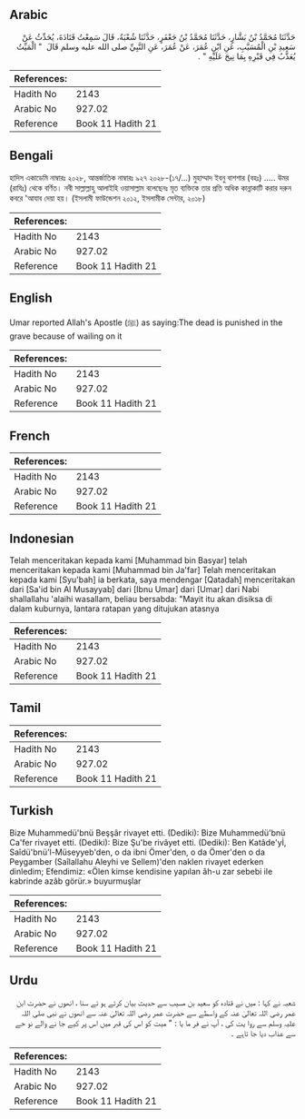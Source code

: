 ## Arabic


<div dir="rtl" lang="ar" style={{fontSize:'larger',backgroundColor:'#f8f9fa',padding:20}}>
حَدَّثَنَا مُحَمَّدُ بْنُ بَشَّارٍ، حَدَّثَنَا مُحَمَّدُ بْنُ جَعْفَرٍ، حَدَّثَنَا شُعْبَةُ، قَالَ سَمِعْتُ قَتَادَةَ، يُحَدِّثُ عَنْ سَعِيدِ بْنِ الْمُسَيَّبِ، عَنِ ابْنِ عُمَرَ، عَنْ عُمَرَ، عَنِ النَّبِيِّ صلى الله عليه وسلم قَالَ ‏ "‏ الْمَيِّتُ يُعَذَّبُ فِي قَبْرِهِ بِمَا نِيحَ عَلَيْهِ ‏"‏ ‏.‏
</div>
<div style={{backgroundColor:'#f8f9fa',padding:20, marginBottom: 10}}><table> <thead> <tr> <th>References:</th> <th></th> </tr> </thead> <tbody><tr><td>Hadith No</td><td>2143</td></tr><tr><td>Arabic No</td><td>927.02</td></tr><tr><td>Reference</td><td>Book 11 Hadith 21</td></tr></tbody></table></div>

## Bengali


<div dir="ltr" lang="bn" style={{fontSize:'larger',backgroundColor:'#f8f9fa',padding:20}}>
হাদিস একাডেমি নাম্বারঃ ২০২৮, আন্তর্জাতিক নাম্বারঃ ৯২৭ ২০২৮-(১৭/...) মুহাম্মাদ ইবনু বাশশার (বহঃ) ..... উমর (রাযিঃ) থেকে বর্ণিত। নবী সাল্লাল্লাহু আলাইহি ওয়াসাল্লাম বলেছেনঃ মৃত ব্যক্তিকে তার প্রতি অধিক কান্নাকাটি করার দরুন কবরে 'আযাব দেয়া হয়। (ইসলামী ফাউন্ডেশন ২০১২, ইসলামীক সেন্টার, ২০১৮)
</div>
<div style={{backgroundColor:'#f8f9fa',padding:20, marginBottom: 10}}><table> <thead> <tr> <th>References:</th> <th></th> </tr> </thead> <tbody><tr><td>Hadith No</td><td>2143</td></tr><tr><td>Arabic No</td><td>927.02</td></tr><tr><td>Reference</td><td>Book 11 Hadith 21</td></tr></tbody></table></div>

## English


<div dir="ltr" lang="en" style={{fontSize:'larger',backgroundColor:'#f8f9fa',padding:20}}>
Umar reported Allah's Apostle (ﷺ) as saying:The dead is punished in the grave because of wailing on it
</div>
<div style={{backgroundColor:'#f8f9fa',padding:20, marginBottom: 10}}><table> <thead> <tr> <th>References:</th> <th></th> </tr> </thead> <tbody><tr><td>Hadith No</td><td>2143</td></tr><tr><td>Arabic No</td><td>927.02</td></tr><tr><td>Reference</td><td>Book 11 Hadith 21</td></tr></tbody></table></div>

## French


<div dir="ltr" lang="fr" style={{fontSize:'larger',backgroundColor:'#f8f9fa',padding:20}}>

</div>
<div style={{backgroundColor:'#f8f9fa',padding:20, marginBottom: 10}}><table> <thead> <tr> <th>References:</th> <th></th> </tr> </thead> <tbody><tr><td>Hadith No</td><td>2143</td></tr><tr><td>Arabic No</td><td>927.02</td></tr><tr><td>Reference</td><td>Book 11 Hadith 21</td></tr></tbody></table></div>

## Indonesian


<div dir="ltr" lang="id" style={{fontSize:'larger',backgroundColor:'#f8f9fa',padding:20}}>
Telah menceritakan kepada kami [Muhammad bin Basyar] telah menceritakan kepada kami [Muhammad bin Ja'far] Telah menceritakan kepada kami [Syu'bah] ia berkata, saya mendengar [Qatadah] menceritakan dari [Sa'id bin Al Musayyab] dari [Ibnu Umar] dari [Umar] dari Nabi shallallahu 'alaihi wasallam, beliau bersabda: "Mayit itu akan disiksa di dalam kuburnya, lantara ratapan yang ditujukan atasnya
</div>
<div style={{backgroundColor:'#f8f9fa',padding:20, marginBottom: 10}}><table> <thead> <tr> <th>References:</th> <th></th> </tr> </thead> <tbody><tr><td>Hadith No</td><td>2143</td></tr><tr><td>Arabic No</td><td>927.02</td></tr><tr><td>Reference</td><td>Book 11 Hadith 21</td></tr></tbody></table></div>

## Tamil


<div dir="ltr" lang="ta" style={{fontSize:'larger',backgroundColor:'#f8f9fa',padding:20}}>

</div>
<div style={{backgroundColor:'#f8f9fa',padding:20, marginBottom: 10}}><table> <thead> <tr> <th>References:</th> <th></th> </tr> </thead> <tbody><tr><td>Hadith No</td><td>2143</td></tr><tr><td>Arabic No</td><td>927.02</td></tr><tr><td>Reference</td><td>Book 11 Hadith 21</td></tr></tbody></table></div>

## Turkish


<div dir="ltr" lang="tr" style={{fontSize:'larger',backgroundColor:'#f8f9fa',padding:20}}>
Bize Muhammedü'bnü Beşşâr rivayet etti. (Dediki): Bize Muhammedü'bnü Ca'fer rivayet etti. (Dediki): Bize Şu'be rivâyet etti. (Dediki): Ben Katâde'yİ, Saîdü'bnü'l-Müseyyeb'den, o da ibni Ömer'den, o da Ömer'den o da Peygamber (Saîlallahu Aleyhi ve Sellem)'den naklen rivayet ederken dinledim; Efendimiz: «Ölen kimse kendisine yapılan âh-u zar sebebi ile kabrinde azâb görür.» buyurmuşlar
</div>
<div style={{backgroundColor:'#f8f9fa',padding:20, marginBottom: 10}}><table> <thead> <tr> <th>References:</th> <th></th> </tr> </thead> <tbody><tr><td>Hadith No</td><td>2143</td></tr><tr><td>Arabic No</td><td>927.02</td></tr><tr><td>Reference</td><td>Book 11 Hadith 21</td></tr></tbody></table></div>

## Urdu


<div dir="rtl" lang="ur" style={{fontSize:'larger',backgroundColor:'#f8f9fa',padding:20}}>
شعبہ نے کہا : میں نے قتادہ کو سعید بن مسیب سے حدیث بیان کرتے ہو ئے سنا ، انھوں نے حضرت ابن عمر رضی اللہ تعالیٰ عنہ کے واسطے سے حضرت عمر رضی اللہ تعالیٰ عنہ سے انھوں نے نبی صلی اللہ علیہ وسلم سے روا یت کی ، آپ نے فر ما یا : " میت کو اس کی قبر میں اس پر کیے جا نے والے نو حے سے عذاب دیا جا تاہے ۔
</div>
<div style={{backgroundColor:'#f8f9fa',padding:20, marginBottom: 10}}><table> <thead> <tr> <th>References:</th> <th></th> </tr> </thead> <tbody><tr><td>Hadith No</td><td>2143</td></tr><tr><td>Arabic No</td><td>927.02</td></tr><tr><td>Reference</td><td>Book 11 Hadith 21</td></tr></tbody></table></div>